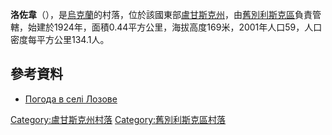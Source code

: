 {{coord|49|21|17|N|39|17|1|E|scale:100000|display=title}}

'''洛佐韋'''（{{lang-uk|Лозове}}），是[[烏克蘭|烏克蘭]]的村落，位於該國東部[[盧甘斯克州|盧甘斯克州]]，由[[舊別利斯克區|舊別利斯克區]]負責管轄，始建於1924年，面積0.44平方公里，海拔高度169米，2001年人口59，人口密度每平方公里134.1人。

==參考資料==
* [http://weather.in.ua/ua/lyganskaja/13764 Погода в селі Лозове]

{{DEFAULTSORT:Лозове}}
[[Category:盧甘斯克州村落|Category:盧甘斯克州村落]]
[[Category:舊別利斯克區村落|Category:舊別利斯克區村落]]


{{Luhansk-geo-stub}}